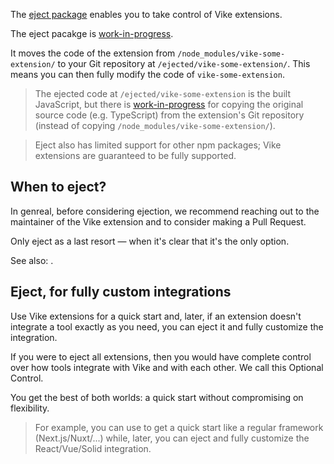 
The [eject package](https://github.com/snake-py/eject) enables you to take control of Vike extensions.

<Construction>The eject pacakge is [work-in-progress](https://github.com/snake-py/eject/issues/7#issuecomment-2480853337).</Construction>

It moves the code of the extension from `/node_modules/vike-some-extension/` to your Git repository at `/ejected/vike-some-extension/`. This means you can then fully modify the code of `vike-some-extension`.

> The ejected code at `/ejected/vike-some-extension` is the built JavaScript, but there is [work-in-progress](https://github.com/snake-py/eject/issues/4) for copying the original source code (e.g. TypeScript) from the extension's Git repository (instead of copying `/node_modules/vike-some-extension/`).

> Eject also has limited support for other npm packages; Vike extensions are guaranteed to be fully supported.

## When to eject?

In genreal, before considering ejection, we recommend reaching out to the maintainer of the Vike extension and to consider making a Pull Request.

Only eject as a last resort &mdash; when it's clear that it's the only option.

See also: <Link href="/extension-vs-custom" />.



## Eject, for fully custom integrations

Use <Link href="/extensions">Vike extensions</Link> for a quick start and, later, if an extension doesn't integrate a tool exactly as you need, you can eject it and fully customize the integration.

If you were to eject all extensions, then you would have complete control over how tools integrate with Vike and with each other. We call this <Link href="/optional-control">Optional Control</Link>.

You get the best of both worlds: a quick start without compromising on flexibility.

> For example, you can use <UiFrameworkExtension name /> to get a quick start like a regular framework (Next.js/Nuxt/...) while, later, you can eject and fully customize the React/Vue/Solid integration.


